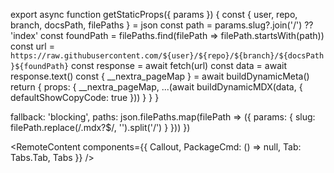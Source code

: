 
export async function getStaticProps({ params }) {
  const { user, repo, branch, docsPath, filePaths } = json
  const path = params.slug?.join('/') ?? 'index'
  const foundPath = filePaths.find(filePath => filePath.startsWith(path))
  const url = `https://raw.githubusercontent.com/${user}/${repo}/${branch}/${docsPath}${foundPath}`
  const response = await fetch(url)
  const data = await response.text()
  const { __nextra_pageMap } = await buildDynamicMeta()
  return {
    props: {
      __nextra_pageMap,
      ...(await buildDynamicMDX(data, {
        defaultShowCopyCode: true
      }))
    }
  }
}

  fallback: 'blocking',
  paths: json.filePaths.map(filePath => ({
    params: { slug: filePath.replace(/\.mdx?$/, '').split('/') }
  }))
})

<RemoteContent
  components={{
    Callout,
    PackageCmd: () => null,
    Tab: Tabs.Tab,
    Tabs
  }}
/>
